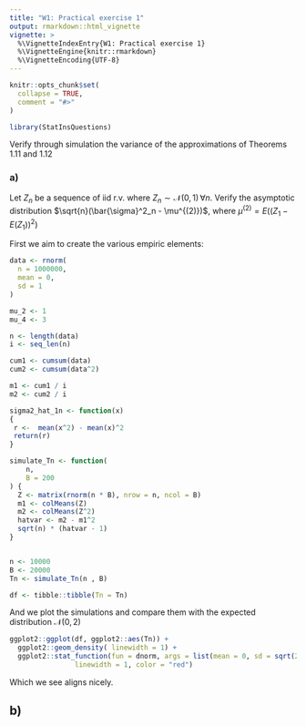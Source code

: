 ```yaml
---
title: "W1: Practical exercise 1"
output: rmarkdown::html_vignette
vignette: >
  %\VignetteIndexEntry{W1: Practical exercise 1}
  %\VignetteEngine{knitr::rmarkdown}
  %\VignetteEncoding{UTF-8}
---
```


```r
knitr::opts_chunk$set(
  collapse = TRUE,
  comment = "#>"
)
```

```r
library(StatInsQuestions)
```

Verify through simulation the variance of the approximations of Theorems 1.11 and 1.12

### a)
Let $Z_n$ be a sequence of iid r.v. where $Z_n \sim \mathcal{N}(0,1) \, \forall n$. 
Verify the asymptotic distribution $\sqrt{n}(\bar{\sigma}^2_n - \mu^{(2)})$, where $\mu^{(2)} = E((Z_1 - E(Z_1))^2)$

First we aim to create the various empiric elements:

```r

data <- rnorm(
  n = 1000000, 
  mean = 0, 
  sd = 1
)

mu_2 <- 1
mu_4 <- 3

n <- length(data)
i <- seq_len(n)

cum1 <- cumsum(data)
cum2 <- cumsum(data^2)

m1 <- cum1 / i 
m2 <- cum2 / i 

sigma2_hat_1n <- function(x) 
{
 r <-  mean(x^2) - mean(x)^2
 return(r)
}

simulate_Tn <- function(
    n,
    B = 200
) {
  Z <- matrix(rnorm(n * B), nrow = n, ncol = B)
  m1 <- colMeans(Z)
  m2 <- colMeans(Z^2)
  hatvar <- m2 - m1^2
  sqrt(n) * (hatvar - 1)
}


n <- 10000
B <- 20000
Tn <- simulate_Tn(n , B)

df <- tibble::tibble(Tn = Tn)

```

And we plot the simulations and compare them with the expected distribution $\mathcal{N}(0,2)$
```r

ggplot2::ggplot(df, ggplot2::aes(Tn)) + 
  ggplot2::geom_density( linewidth = 1) + 
  ggplot2::stat_function(fun = dnorm, args = list(mean = 0, sd = sqrt(2)),
                linewidth = 1, color = "red") 

```
Which we see aligns nicely.



## b)



























